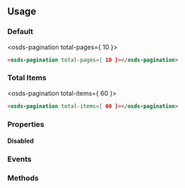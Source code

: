 


<GenericStyle />

## Usage

### Default

<osds-pagination total-pages={ 10 }></osds-pagination>

```html
<osds-pagination total-pages={ 10 }></osds-pagination>
```

### Total Items

<osds-pagination total-items={ 60 }></osds-pagination>

```html
<osds-pagination total-items={ 60 }></osds-pagination>
```

### Properties

#### Disabled

<DisabledProperty />

### Events

<Events />

### Methods

<Methods />
